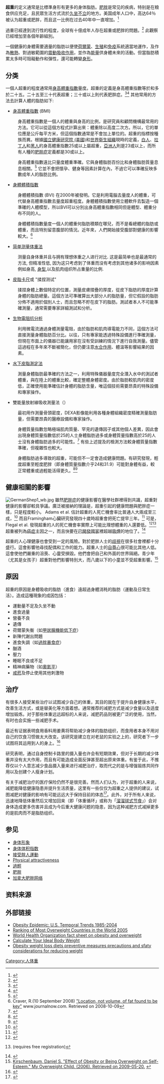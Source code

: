 {{Infobox_Disease |
  Name           = 超重 |
  Image          = Body mass index chart.svg |
  Caption        = [[身體質量指數|身體質量指數]]高於25屬於超重。|
  DiseasesDB     = |
  ICD10          = {{ICD10|E|66||e|9}} |
  ICD9           = {{ICD9|278.02}} |
  ICDO           = |
  OMIM           = |
  MedlinePlus    = |
  eMedicineSubj  = |
  eMedicineTopic = |
  MeshID         = D050177 |
}}

'''超重'''的定义通常是比標準身形有更多的身体脂肪。[[肥胖|肥胖]]是常见的疾病，特别是在粮食供应充足，且民眾生活方式流於[[久坐生活方式|久坐不立]]的地方。美国成年人口中，高达64％被认为超重或肥胖，而且这一比例在过去40年中一直增加。<ref>{{cite journal | first1=Katherine M. | last1=Flegal | first2=Margaret D. | last2=Carroll | first3=Clifford L. | last3=Johnson | title=Prevalence and Trends in Obesity Among US Adults, 1999-2000 | journal=[[Journal_of_the_American_Medical_Association|JAMA]] | year=2002 | volume=288 | issue=14 | pages=1723–1727 | url=http://jama.ama-assn.org/cgi/content/full/288/14/1723 | pmid=12365955 | doi=10.1001/jama.288.14.1723 | access-date=2010-01-04 | archive-date=2010-11-09 | archive-url=https://web.archive.org/web/20101109165730/http://jama.ama-assn.org/cgi/content/full/288/14/1723 | dead-url=no }}</ref>

過重已經達到流行性的程度，全球有十億成年人存在超重或肥胖的問題。<ref>{{cite |url=http://www.who.int/dietphysicalactivity/publications/facts/obesity/en/ |publisher=[[World_Health_Organization|World Health Organization]] |title=Obesity and overweight |accessdate=2009-04-27 |date=2003 |archive-date=2008-12-18 |archive-url=https://web.archive.org/web/20081218104805/http://www.who.int/dietphysicalactivity/publications/facts/obesity/en/ |dead-url=no }}</ref> 此觀察已經增加至各個年齡組別。

一個健康的身體需要適量的脂肪以便使[[荷爾蒙|荷爾蒙]]、[[生殖|生殖]]和[[免疫|免疫]]系統適當地運作，及作為[[散熱|散熱]]、對過敏範圍的[[震動吸收作用|震動吸收作用]]，並作為[[能量|能量]]供身體未來的活動。但當脂肪積累太多時可阻礙動作和彈性，還可能轉變[[身形|身形]]。

== 分类 ==
一個人超重的程度通常用[[身高體重指數|身高體重指數]]量度。超重的定義是身高體重指數等於和多於二十五。二十五至三十代表超重；三十或以上則代表肥胖症。<ref>{{cite |title=Obesity: preventing and managing the global epidemic. Report of a WHO convention |publisher=[[World_Health_Organization|World Health Organization]] |place=Geneva |date= 1999 |pmid=11234459 |accessdate=2009-04-27}}</ref><ref>{{cite |title=Clinical Guidelines on the Identification, Evaluation, and Treatment of Overweight and Obesity in Adults: The Evidence Report. |url=http://www.nhlbi.nih.gov/guidelines/obesity/ob_gdlns.pdf |date=September 1998 |accessdate=2009-04-27 |publisher=[[National_Institutes_of_Health|National Institutes of Health]] |archive-date=2014-06-21 |archive-url=https://web.archive.org/web/20140621205146/http://www.nhlbi.nih.gov/guidelines/obesity/ob_gdlns.pdf |dead-url=no }}</ref> 其他常用的方法去計算人體的脂肪如下:

*[[身高體重指數|身高體重指數]] (BMI)
:身高體重指數是一個人的體重與身高的比例，是研究員和顧問機構最常用的方法。它可以從這個方程式計算出來：體重除以高度二次方。所以，它的單位應是公斤每平方米，但這個指數通常是不會加上單位的。超重的指標按種族而異。根據[[國立健康研究院_(美國)|國立健康研究院 (美國)]]和[[世界衛生組織|世界衛生組織]]現時的定義，[[白人|白人]]、[[拉丁人|拉丁人]]和[[黑人|黑人]]的身高體重指數25或以上屬超重，[[亞洲人|亞洲人]]則是23或以上，而所有人種的[[肥胖症|肥胖症]]定義都是30或以上。

:身高體重指數遠比只量度體重準確。它與身體脂肪百份比和身體脂肪質量息息相關。<ref>{{cite journal |title=Use of relative weight and Body Mass Index for the determination of adiposity |url=https://archive.org/details/sim_journal-of-clinical-epidemiology_1991_44_6/page/545 |last1=Gray |first1=D. S. |last2=Fujioka|first2=K. J. |journal=[[Journal_of_Clinical_Epidemiology|Journal of Clinical Epidemiology]] |date=1991 |volume=44 |issue=6 |pages=545–50 |pmid=2037859 |doi=10.1016/0895-4356(91)90218-X}}</ref> 它並不會把懷孕、健身等因素計算在內，不過它可以準確反映多數成年人的脂肪比例。

*[[身體體積指數|身體體積指數]]
:身體體積指數 (BVI) 在2000年被發明。它是利用電腦去量度人的體重，可代替身高體重指數去量度超重程度。身體體積指數使用立體軟件去製造一個準確的人體模型，所以BVI可以分別出身高體重指數相同但是體型、體重分布不同的人。

:身體體積指數量度一個人的體重何脂肪積類在哪兒，而不是看總體的脂肪或體重，而且特別留意腹部的情況。近年來，人們開始接受腹部對健康的影響較大。<ref>Craver, R.(10 September 2008) [http://www2.journalnow.com/content/2008/sep/10/location-not-volume-of-fat-found-to-be-key/living/ "Location, not volume, of fat found to be key"] {{webarchive|url=https://archive.is/20081014082402/http://www2.journalnow.com/content/2008/sep/10/location-not-volume-of-fat-found-to-be-key/living/ |date=2008-10-14 }} www.journalnow.com. Retrieved on 2008-10-09</ref>

*[[計重秤|简单测量体重法]]
:测量自身体重并且与拥有理想体重之人进行对比. 这是最简单也是最通常的方法, 但精准性低, 因为这只考虑到了体重而没有考虑到其他诸多的影响因素例如身高, [[身型|身型]],以及肌肉组织所占重量的比例.

*[[皮脂卡尺|皮脂卡尺]]或 "揉捏测试"
:揉捏身體上數個特定的位置，測量皮膚摺疊的厚度，從皮下脂肪的厚度計算身體的脂肪總量。這個方法可準確算出大部分人的脂肪量，但它假設的脂肪分佈不適用於個別人士，而且忽略不貯在皮下的脂肪。測試者本人不可能準確測量，通常需要專家詳細測試和分析。 

*[[生物電阻抗分析|生物電阻抗分析]]
:利用微電流通過身體測量電阻，由於脂肪和肌肉導電能力不同，這個方法可直接測量身體脂肪百分比。以往，只有專家能透過特殊設備進行準確測量，但現在市面上的儀器已能讓用家在沒有受訓練的情況下進行自我測量。儘管這過程在多年來不斷被簡化，但仍要注意[[水合作用|水合作用]]、體溫等影響結果的因素。

*[[水下皮脂測定法|水下皮脂測定法]]
:測量身體脂肪最準確的方法之一，利用特殊儀器量度完全潛入水中的測試者體重，與在陸上的體重比較，確定整體身體密度。由於脂肪較肌肉的密度低，正確使用能準確估計身體的脂肪含量，唯這個技術需要昂貴的特殊設備和專家操作。

*雙能量放射線吸收測量法（{{lang|en|DEXA}}）
:最初用作測量骨頭密度，DEXA影像能利用各種身體組織密度精確測量脂肪量，但需要昂貴的醫療設備和專家操作。 

:身體質量指數忽略極端肌肉質量、罕見的遺傳因子或其他個人差異，因此會出現身體質量指數低於25的人士身體脂肪過多或身體質量指數高於25的人士沒有身體脂肪過多的可能性。<ref>{{cite journal |first1=Dympna |last1=Gallagher |first2=Steven B. |last2=Heymsfield |first3=Moonseong last3=Heo |first4=Susan A. |last4=Jebb |first5=Yoichi |last5=Sakamoto |title=Healthy percentage body fat ranges: an approach for developing guidelines based on body mass index |journal=[[American_Journal_of_Clinical_Nutrition|American Journal of Clinical Nutrition]] |date=1 September 2000 |volume=72 |issue=3 |pages=694–701 |url=http://www.ajcn.org/cgi/content/full/72/3/694 |pmid=10966886 |access-date=2010-01-04 |archive-date=2006-01-11 |archive-url=https://web.archive.org/web/20060111170756/http://www.ajcn.org/cgi/content/full/72/3/694 |dead-url=no }}</ref> 有些上述提及的檢測方法較身體質量指數準確，但複雜性也較大。

:身體脂肪過多導致的超重，可能但不一定會造成健康問題。有研究發現，輕度超重至輕度肥胖（即身體質量指數介乎24和31.9）可能對身體有益，較正常體重或過輕能活得更久。<ref>{{cite study|title=Being Overweight may be Good for Your Health|publisher=Statesman|url=http://www.statesman.com/money/content/shared/.../071109weight.html|accessdate=November 26, 2009|deadurl=yes|archiveurl=https://archive.is/20120913070300/http://www.statesman.com/money/content/shared/.../071109weight.html|archivedate=2012-09-13}}</ref><ref>{{cite study|title=Experts say being moderately overweight may be good for you|publisher=[[WNDU-TV|WNDU]]|url=http://www.wndu.com/mmm/headlines/37227054.html|accessdate=Nov 26, 2009|deadurl=yes|archiveurl=https://archive.is/20130209134023/http://www.wndu.com/mmm/headlines/37227054.html|archivedate=2013-02-09}}</ref>

== 健康相關的影響 ==
[[Image:GermanShep1_wb.jpg|thumb]]
雖然[[肥胖症|肥胖症]]的健康影響在醫學社群裡得到共識，超重對健康的影響卻較具爭議。廣泛被接納的理論是，超重引起的健康問題與肥胖症一樣，只是程度較小。 Adams et al. 估計超重的人死亡機會率比普通人大兩成至三成，<ref>{{cite journal |first1=Kenneth F. |last1=Adams |first2=Arthur |last2=Schatzkin |first3=Tamara B. |last3=Harris |first4=Victor |last4=Kipnis |first5=Traci |last5=Mouw |first6=Rachel |last6=Ballard-Barbash, |first7=Albert |last7=Hollenbeck |first8=Michael F. |last8=Leitzmann <!--- whew an et. al. really needed there --> |title=Overweight, Obesity, and Mortality in a Large Prospective Cohort of Persons 50 to 71 Years Old |journal=[[NEJM|NEJM]] |year=2006 |volume=355 |issue=8 |pages=763–788 |url=http://content.nejm.org/cgi/content/short/355/8/763?query=prevarrow |doi=10.1056/NEJMoa055643 |pmid=16926275 |access-date=2010-01-04 |archive-date=2009-05-01 |archive-url=https://web.archive.org/web/20090501234918/http://content.nejm.org/cgi/content/short/355/8/763?query=prevarrow |dead-url=no }}</ref> 而且Framingham心臟研究發現四十歲時超重會把死亡提早三年。<ref>{{cite journal |last1=Peeters |first1=A. |last2= Barendregt |first2=J. J. |last3=Willekens |first3=F. |last4=Mackenbach |first4=J. P. |last5=Al Mamun|first5=A. |last6=Bonneux |first6=L. |title=Obesity in adulthood and its consequences for life expectancy: a life-table analysis |journal=Ann. Intern. Med. |volume=138 |issue=1 |pages=24–32 |pmid=12513041 |doi= |url=http://www.annals.org/cgi/pmidlookup?view=long&pmid=12513041|date=January 2003}}</ref> 可是，Flegal et al. 發現超重的人的死亡機會率實際上可能比理想體重的人還要低。<ref>{{cite journal | first1=Katherine M. | last1=Flegal | first2=Barry I. | last2=Graubard | first3=David F. | last3=Williamson | first4=Mitchell H. | last4=Gail | title=Excess Deaths Associated With Underweight, Overweight, and Obesity | journal=[[Journal_of_the_American_Medical_Association|JAMA]] | year=2005 | volume=293 | issue=15 | pages=1861–1867 | url=http://jama.ama-assn.org/cgi/content/abstract/293/15/1861 | pmid=15840860 | doi=10.1001/jama.293.15.1861 | access-date=2010-01-04 | archive-date=2010-01-13 | archive-url=https://web.archive.org/web/20100113233804/http://jama.ama-assn.org/cgi/content/abstract/293/15/1861 | dead-url=no }}</ref><ref>{{cite |url=http://www.nytimes.com/2007/11/07/health/07fat.html |title=Causes of Death Are Linked to a Person’s Weight |publisher=[[New_York_Times|New York Times]] |first=Gina |last=Kolata |date=7 November 2007 |accessdate=2009-04-27 |archive-date=2011-10-16 |archive-url=https://web.archive.org/web/20111016092245/http://www.nytimes.com/2007/11/07/health/07fat.html |dead-url=no }} (requires free registration)</ref> 超重被列為[[癌症|癌症]]主因之一，而且快要在[[已開發國家|已開發國家]]裡超越[[吸煙|吸煙]]的地位了。<ref>{{cite |url=http://www.livescience.com/health/080219-bad-fat.html |title=Scientists Agree: Obesity Causes Cancer |publisher=[[LiveScience|LiveScience]] |last=Wanjek |first=Christopher |date=19 February 2008 |accessdate=2009-04-27 |archive-date=2008-09-06 |archive-url=https://web.archive.org/web/20080906092242/http://www.livescience.com/health/080219-bad-fat.html |dead-url=no }}</ref>

超重的人心理健康也會受到一定的風險。對於肥胖人士的[[歧視|歧視]]在很多社會裡都十分盛行。這會影響他尋找配偶和工作的能力。超重人士的[[自尊心|自尊心]]很可能比其他人低。這會使他們嚴重的沮喪、心靈受損毀。他們會把自己和外面的世界隔絕。青少年（尤其是女孩子）超重對他們影響特別大，而八歲以下的小童並不受超重影響。<ref>[http://www.myoverweightchild.com/self-esteem.html Kirschenbaum, Daniel S. "Effect of Obesity or Being Overweight on Self-Esteem." My Overweight Child. (2006). Retrieved on 2009-05-20.] {{webarchive|url=https://web.archive.org/web/20090501170929/http://myoverweightchild.com/self-esteem.html |date=2009-05-01 }}</ref>

== 原因 ==
超重的原因是身體吸收的脂肪（進食）遠超過身體消秏的脂肪（運動及日常生活）。造成這種現象的成因包括：

* 運動量不足及久坐不動
* 進食過量
* 營養不良
* 遺傳
* 荷爾蒙失衡（如[[甲狀腺機能低下症|甲狀腺機能低下症]]）
* 新陳代謝出問題
* 進食失調（如[[過胖暴食症|過胖暴食症]]）
* 酗酒
* 壓力
* 睡眠不良或不足
* 精神病藥物（如[[奧氮平|奧氮平]]）
* [[戒菸|戒菸]]及停止使用其他刺激物

== 治疗 ==
有很多人接受某些治疗以试图减少自己的体重，其目的就在于提升自身健康水平，改善生活方式，或是替美化等方面着想。通常推荐的减肥方式是减少食量以及适度增加锻炼。对于那些体重远远超标的人来说，减肥药品则被更广泛的使用，当然，有时也会实施一些减肥手术。

最近有证据表明食用香料用姜黄将帮助减少身体的脂肪组织，而食用者本身不用对自己的饮食习惯做太大改变。该研究是建立在对老鼠的实验之上的，研究者下一步试图将其运用到人的身上。<ref>{{Cite web |url=http://www.ars.usda.gov/is/pr/2009/090521.htm |title=Benefits of Compound in Turmeric Spice Studied |accessdate=2010-01-04 |archive-date=2009-12-22 |archive-url=https://web.archive.org/web/20091222215831/http://www.ars.usda.gov/is/pr/2009/090521.htm |dead-url=no }}</ref>

研究表明，通过自身控制卡路里的摄入量也许会有短期效果，但对于长期的减少体重并没有太大作用，而且有可能造成全面反弹甚至超出原来体重。有鉴于此，不推荐仅以个人意志减少食品摄入量来进行减肥治疗，取而代之的是与增强锻炼共同作用以及创建个人瘦身计划。

有关于减肥治疗的医疗保险仍然不是很完善。然而人们认为，对于超重的人来说，减肥能降低健康隐患并提升生活质量，这里有一些仅仅为超重之人提供的建议，试图减肥对健康的影响有可能远远大于保持目前的体态<ref>{{cite journal | last1=Sørensen |first1=T. I., |last2=Rissanen |first2=A. |last3=Korkeila |first3=M. |last4=Kaprio |first4=J. | title=Intention to Lose Weight, Weight Changes, and 18-y Mortality in Overweight Individuals without Co-Morbidities | journal=[[PLoS|PLoS]] | year=2005 | volume=2 | issue=6 | pages=e171 | doi= 10.1371/journal.pmed.0020171 | pmid=15971946}}</ref>。此外，对于所有人来说，迅速地降低体重然后又增加回来（即「体重循环」或称为「[[溜溜球式节食|溜溜球式节食]]」）会对身体造成更多伤害并且成为今后重大健康问题的隐患，因为这种减肥方式减掉更多的是肌肉而不是脂肪组织。

== 参见 ==
* [[身体形象|身体形象]]
* [[身体体积指数|身体体积指数]]
* [[接受胖人運動|接受胖人運動]]
* [[Physical_attractiveness|Physical attractiveness]]
* [[過輕|過輕]]
* [[肥胖|肥胖]]
* [[加拿大肥胖网络|加拿大肥胖网络]]

==资料来源==
{{Reflist|2}}

== 外部链接 ==
* [https://web.archive.org/web/20100206051255/http://www.epidemiologic.org/2006/10/obesity-epidemic-us-temporal-trends.html Obesity Epidemic: U.S. Temporal Trends 1985-2004]
* [https://web.archive.org/web/20100210204219/http://www.epidemiologic.org/2007/02/most-overweight-countries-in-world.html Ranking of Most Overweight Countries in the World 2005]
* [http://www.who.int/mediacentre/factsheets/fs311/en/ World Health Organization fact sheet on obesity and overweight] {{Wayback|url=http://www.who.int/mediacentre/factsheets/fs311/en/ |date=20180422005225 }}
* [http://www.healthcentral.com/diet-exercise/ideal-body-weight-3146-143.html Calculate Your Ideal Body Weight] {{Wayback|url=http://www.healthcentral.com/diet-exercise/ideal-body-weight-3146-143.html |date=20100103150822 }}
* [http://www.weightlosstips.co.in/  Obesity weight loss diets preventive measures precautions and sfaty considerations for reducing weight] {{Wayback|url=http://www.weightlosstips.co.in/ |date=20100518115531 }}
{{营养病理学}}
[[Category:人体重|Category:人体重]]